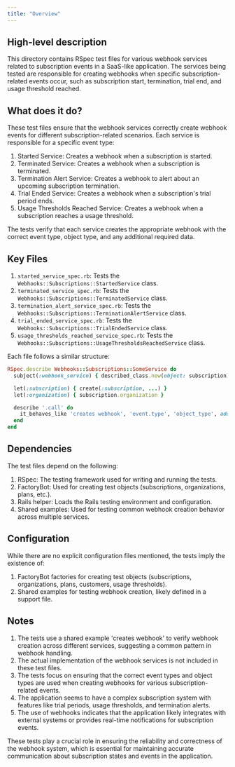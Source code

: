 ```yaml
---
title: "Overview"
---
```


## High-level description
This directory contains RSpec test files for various webhook services related to subscription events in a SaaS-like application. The services being tested are responsible for creating webhooks when specific subscription-related events occur, such as subscription start, termination, trial end, and usage threshold reached.

## What does it do?
These test files ensure that the webhook services correctly create webhook events for different subscription-related scenarios. Each service is responsible for a specific event type:

1. Started Service: Creates a webhook when a subscription is started.
2. Terminated Service: Creates a webhook when a subscription is terminated.
3. Termination Alert Service: Creates a webhook to alert about an upcoming subscription termination.
4. Trial Ended Service: Creates a webhook when a subscription's trial period ends.
5. Usage Thresholds Reached Service: Creates a webhook when a subscription reaches a usage threshold.

The tests verify that each service creates the appropriate webhook with the correct event type, object type, and any additional required data.

## Key Files
1. `started_service_spec.rb`: Tests the `Webhooks::Subscriptions::StartedService` class.
2. `terminated_service_spec.rb`: Tests the `Webhooks::Subscriptions::TerminatedService` class.
3. `termination_alert_service_spec.rb`: Tests the `Webhooks::Subscriptions::TerminationAlertService` class.
4. `trial_ended_service_spec.rb`: Tests the `Webhooks::Subscriptions::TrialEndedService` class.
5. `usage_thresholds_reached_service_spec.rb`: Tests the `Webhooks::Subscriptions::UsageThresholdsReachedService` class.

Each file follows a similar structure:

```ruby
RSpec.describe Webhooks::Subscriptions::SomeService do
  subject(:webhook_service) { described_class.new(object: subscription) }

  let(:subscription) { create(:subscription, ...) }
  let(:organization) { subscription.organization }

  describe '.call' do
    it_behaves_like 'creates webhook', 'event.type', 'object_type', additional_data: { ... }
  end
end
```

## Dependencies
The test files depend on the following:

1. RSpec: The testing framework used for writing and running the tests.
2. FactoryBot: Used for creating test objects (subscriptions, organizations, plans, etc.).
3. Rails helper: Loads the Rails testing environment and configuration.
4. Shared examples: Used for testing common webhook creation behavior across multiple services.

## Configuration
While there are no explicit configuration files mentioned, the tests imply the existence of:

1. FactoryBot factories for creating test objects (subscriptions, organizations, plans, customers, usage thresholds).
2. Shared examples for testing webhook creation, likely defined in a support file.

## Notes
1. The tests use a shared example 'creates webhook' to verify webhook creation across different services, suggesting a common pattern in webhook handling.
2. The actual implementation of the webhook services is not included in these test files.
3. The tests focus on ensuring that the correct event types and object types are used when creating webhooks for various subscription-related events.
4. The application seems to have a complex subscription system with features like trial periods, usage thresholds, and termination alerts.
5. The use of webhooks indicates that the application likely integrates with external systems or provides real-time notifications for subscription events.

These tests play a crucial role in ensuring the reliability and correctness of the webhook system, which is essential for maintaining accurate communication about subscription states and events in the application.
